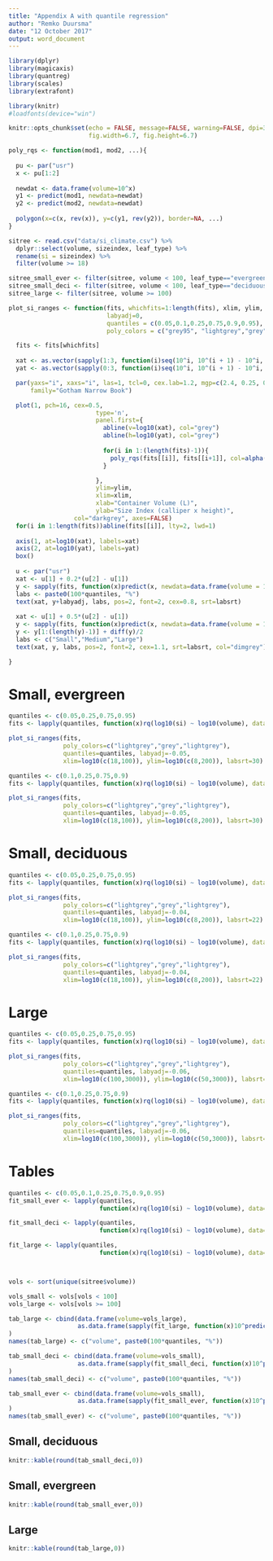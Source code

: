 ```yaml
---
title: "Appendix A with quantile regression"
author: "Remko Duursma"
date: "12 October 2017"
output: word_document
---
```


```r
library(dplyr)
library(magicaxis)
library(quantreg)
library(scales)
library(extrafont)

library(knitr)
#loadfonts(device="win")

knitr::opts_chunk$set(echo = FALSE, message=FALSE, warning=FALSE, dpi=300,
                      fig.width=6.7, fig.height=6.7)

poly_rqs <- function(mod1, mod2, ...){
  
  pu <- par("usr")
  x <- pu[1:2]
  
  newdat <- data.frame(volume=10^x)
  y1 <- predict(mod1, newdata=newdat)
  y2 <- predict(mod2, newdata=newdat)
  
  polygon(x=c(x, rev(x)), y=c(y1, rev(y2)), border=NA, ...)
}

sitree <- read.csv("data/si_climate.csv") %>%
  dplyr::select(volume, sizeindex, leaf_type) %>%
  rename(si = sizeindex) %>%
  filter(volume >= 18)

sitree_small_ever <- filter(sitree, volume < 100, leaf_type=="evergreen")
sitree_small_deci <- filter(sitree, volume < 100, leaf_type=="deciduous")
sitree_large <- filter(sitree, volume >= 100)
```



```r
plot_si_ranges <- function(fits, whichfits=1:length(fits), xlim, ylim, labsrt=30,
                           labyadj=0,
                           quantiles = c(0.05,0.1,0.25,0.75,0.9,0.95),
                           poly_colors = c("grey95", "lightgrey","grey", "lightgrey", "grey95")){

  fits <- fits[whichfits]
  
  xat <- as.vector(sapply(1:3, function(i)seq(10^i, 10^(i + 1) - 10^i, by=10^i)))
  yat <- as.vector(sapply(0:3, function(i)seq(10^i, 10^(i + 1) - 10^i, by=10^i)))

  par(yaxs="i", xaxs="i", las=1, tcl=0, cex.lab=1.2, mgp=c(2.4, 0.25, 0), cex.axis=0.7, pty='s',
      family="Gotham Narrow Book")

  plot(1, pch=16, cex=0.5, 
                        type='n',
                        panel.first={
                          abline(v=log10(xat), col="grey")
                          abline(h=log10(yat), col="grey")
                          
                          for(i in 1:(length(fits)-1)){
                            poly_rqs(fits[[i]], fits[[i+1]], col=alpha(poly_colors[i], 0.6))
                          }

                        },
                        ylim=ylim,
                        xlim=xlim,
                        xlab="Container Volume (L)",
                        ylab="Size Index (calliper x height)",
                  col="darkgrey", axes=FALSE)
  for(i in 1:length(fits))abline(fits[[i]], lty=2, lwd=1)
  
  axis(1, at=log10(xat), labels=xat)
  axis(2, at=log10(yat), labels=yat)
  box()
  
  u <- par("usr")
  xat <- u[1] + 0.2*(u[2] - u[1])
  y <- sapply(fits, function(x)predict(x, newdata=data.frame(volume = 10^xat)))
  labs <- paste0(100*quantiles, "%")
  text(xat, y+labyadj, labs, pos=2, font=2, cex=0.8, srt=labsrt)
  
  xat <- u[1] + 0.5*(u[2] - u[1])
  y <- sapply(fits, function(x)predict(x, newdata=data.frame(volume = 10^xat)))
  y <- y[1:(length(y)-1)] + diff(y)/2
  labs <- c("Small","Medium","Large")
  text(xat, y, labs, pos=2, font=2, cex=1.1, srt=labsrt, col="dimgrey")

}

```


# Small, evergreen

```r
quantiles <- c(0.05,0.25,0.75,0.95)
fits <- lapply(quantiles, function(x)rq(log10(si) ~ log10(volume), data=sitree_small_ever, tau=x))

plot_si_ranges(fits, 
               poly_colors=c("lightgrey","grey","lightgrey"),
               quantiles=quantiles, labyadj=-0.05, 
               xlim=log10(c(18,100)), ylim=log10(c(8,200)), labsrt=30)
```


```r
quantiles <- c(0.1,0.25,0.75,0.9)
fits <- lapply(quantiles, function(x)rq(log10(si) ~ log10(volume), data=sitree_small_ever, tau=x))

plot_si_ranges(fits, 
               poly_colors=c("lightgrey","grey","lightgrey"),
               quantiles=quantiles, labyadj=-0.05, 
               xlim=log10(c(18,100)), ylim=log10(c(8,200)), labsrt=30)
```


# Small, deciduous

```r
quantiles <- c(0.05,0.25,0.75,0.95)
fits <- lapply(quantiles, function(x)rq(log10(si) ~ log10(volume), data=sitree_small_deci, tau=x))

plot_si_ranges(fits, 
               poly_colors=c("lightgrey","grey","lightgrey"),
               quantiles=quantiles, labyadj=-0.04, 
               xlim=log10(c(18,100)), ylim=log10(c(8,200)), labsrt=22)
```


```r
quantiles <- c(0.1,0.25,0.75,0.9)
fits <- lapply(quantiles, function(x)rq(log10(si) ~ log10(volume), data=sitree_small_deci, tau=x))

plot_si_ranges(fits, 
               poly_colors=c("lightgrey","grey","lightgrey"),
               quantiles=quantiles, labyadj=-0.04, 
               xlim=log10(c(18,100)), ylim=log10(c(8,200)), labsrt=22)
```


# Large

```r
quantiles <- c(0.05,0.25,0.75,0.95)
fits <- lapply(quantiles, function(x)rq(log10(si) ~ log10(volume), data=sitree_large, tau=x))

plot_si_ranges(fits, 
               poly_colors=c("lightgrey","grey","lightgrey"),
               quantiles=quantiles, labyadj=-0.06, 
               xlim=log10(c(100,3000)), ylim=log10(c(50,3000)), labsrt=34)
```


```r
quantiles <- c(0.1,0.25,0.75,0.9)
fits <- lapply(quantiles, function(x)rq(log10(si) ~ log10(volume), data=sitree_large, tau=x))

plot_si_ranges(fits, 
               poly_colors=c("lightgrey","grey","lightgrey"),
               quantiles=quantiles, labyadj=-0.06, 
               xlim=log10(c(100,3000)), ylim=log10(c(50,3000)), labsrt=34)
```



# Tables

```r

quantiles <- c(0.05,0.1,0.25,0.75,0.9,0.95)
fit_small_ever <- lapply(quantiles, 
                         function(x)rq(log10(si) ~ log10(volume), data=sitree_small_ever, tau=x))

fit_small_deci <- lapply(quantiles, 
                         function(x)rq(log10(si) ~ log10(volume), data=sitree_small_deci, tau=x))

fit_large <- lapply(quantiles, 
                         function(x)rq(log10(si) ~ log10(volume), data=sitree_large, tau=x))



vols <- sort(unique(sitree$volume))

vols_small <- vols[vols < 100]
vols_large <- vols[vols >= 100]

tab_large <- cbind(data.frame(volume=vols_large),
                   as.data.frame(sapply(fit_large, function(x)10^predict(x, newdata=data.frame(volume=vols_large))))
)
names(tab_large) <- c("volume", paste0(100*quantiles, "%"))

tab_small_deci <- cbind(data.frame(volume=vols_small),
                   as.data.frame(sapply(fit_small_deci, function(x)10^predict(x, newdata=data.frame(volume=vols_small))))
)
names(tab_small_deci) <- c("volume", paste0(100*quantiles, "%"))

tab_small_ever <- cbind(data.frame(volume=vols_small),
                   as.data.frame(sapply(fit_small_ever, function(x)10^predict(x, newdata=data.frame(volume=vols_small))))
)
names(tab_small_ever) <- c("volume", paste0(100*quantiles, "%"))


```


## Small, deciduous

```r
knitr::kable(round(tab_small_deci,0))
```


## Small, evergreen

```r
knitr::kable(round(tab_small_ever,0))
```



## Large

```r
knitr::kable(round(tab_large,0))
```



